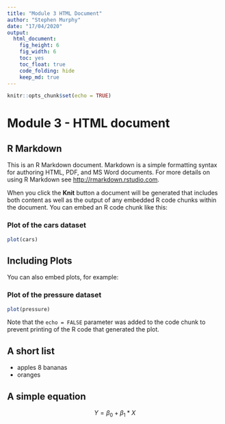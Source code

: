 ```yaml
---
title: "Module 3 HTML Document"
author: "Stephen Murphy"
date: "17/04/2020"
output: 
  html_document: 
    fig_height: 6
    fig_width: 6
    toc: yes
    toc_float: true
    code_folding: hide
    keep_md: true
---
```


```r
knitr::opts_chunk$set(echo = TRUE)
```

# Module 3 - HTML document

## R Markdown {#nextsteps .emphasized}

This is an R Markdown document. Markdown is a simple formatting syntax for authoring HTML, PDF, and MS Word documents. For more details on using R Markdown see <http://rmarkdown.rstudio.com>.

When you click the **Knit** button a document will be generated that includes both content as well as the output of any embedded R code chunks within the document. You can embed an R code chunk like this:

### Plot of the cars dataset

```r
plot(cars)
```

## Including Plots

You can also embed plots, for example:

### Plot of the pressure dataset

```r
plot(pressure)
```

Note that the `echo = FALSE` parameter was added to the code chunk to prevent printing of the R code that generated the plot.

## A short list

* apples
8 bananas
* oranges

## A simple equation

$$ Y = \beta_0 + \beta_1*X $$

